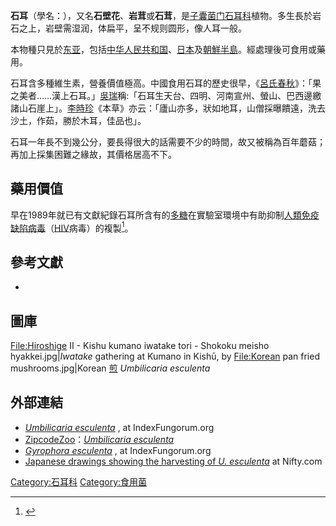 {{Speciesbox
 | image = Umbilicaria esculenta - National Museum of Nature and Science, Tokyo - DSC07573.JPG
 | taxon = Umbilicaria esculenta
 | authority = (Miyoshi) Minks
}}

'''石耳'''（學名：''{{lang|la|Umbilicaria esculenta}}''），又名'''石壁花'''、'''岩茸'''或'''石茸'''，是[[子囊菌门|子囊菌门]][[石耳科|石耳科]]植物。多生長於岩石之上，岩壁需湿润，体扁平，呈不规则圆形，像人耳一般。

本物種只見於[[东亚|东亚]]，包括[[中华人民共和国|中华人民共和国]]、[[日本|日本]]及[[朝鮮半島|朝鮮半島]]。經處理後可食用或藥用。

石耳含多種維生素，營養價值極高。中國食用石耳的歷史很早，《[[呂氏春秋|呂氏春秋]]》：「果之美者……漢上石耳。」[[吳瑞|吳瑞]]稱:「石耳生天台、四明、河南宣州、螢山、巴西邊繳諸山石崖上」。[[李時珍|李時珍]]《本草》亦云：「廬山亦多，狀如地耳，山僧採曝饋遠，洗去沙土，作茹，勝於木耳，佳品也」。

石耳一年長不到幾公分，要長得很大的話需要不少的時間，故又被稱為百年蘑菇；再加上採集困難之緣故，其價格居高不下。

==藥用價值==
早在1989年就已有文獻紀錄石耳所含有的[[多糖|多糖]]在實驗室環境中有助抑制[[人類免疫缺陷病毒|人類免疫缺陷病毒]]（[[HIV|HIV]]病毒）的複製<ref name="pmid2575016">{{cite journal |vauthors=Hirabayashi K, Iwata S, Ito M, Shigeta S, Narui T, Mori T, etal | title=Inhibitory effect of a lichen polysaccharide sulfate, GE-3-S, on the replication of human immunodeficiency virus (HIV) ''in vitro''. | journal=Chem Pharm Bull |year=1989 |volume=37 |issue=9 |pages=2410–2 | pmid=2575016 | doi=10.1248/cpb.37.2410}}</ref>。

==參考文獻==
{{Reflist}}
*{{cite journal |url=http://www.msk.or.kr/jsp/downloadPDF1.jsp?paperSeq=2605&fileName=45(6)_17.pdf |title=Melanogenesis Inhibitory Effects of Methanolic Extracts of ''Umbilicaria esculenta'' and ''Usnea longissima'' |publisher=The Journal of Microbiology |date=December 2007 |pages=578–582 |volume=45 |author=Moo-Sung Kim |author2=Hong-Bum Cho |issue=6 |journal= |access-date=2018-10-03 |archive-url=https://web.archive.org/web/20120219090917/http://www.msk.or.kr/jsp/downloadPDF1.jsp?paperSeq=2605&fileName=45(6)_17.pdf |archive-date=2012-02-19 |dead-url=yes }}

==圖庫==
<gallery>
File:Hiroshige II - Kishu kumano iwatake tori - Shokoku meisho hyakkei.jpg|''Iwatake'' gathering at Kumano in Kishū, by {{tsl|en|Hiroshige II|}}
File:Korean pan fried mushrooms.jpg|Korean <!-- [[Pan_frying|pan-fried]] -->[[煎|煎]] ''Umbilicaria esculenta''
</gallery>

==外部連結==
{{Commonscat|Umbilicaria esculenta}}
*[http://www.indexfungorum.org/Names/namesrecord.asp?RecordID=120431 ''Umbilicaria esculenta''] {{Wayback|url=http://www.indexfungorum.org/Names/namesrecord.asp?RecordID=120431 |date=20181003181802 }}, at IndexFungorum.org
* [[ZipcodeZoo|ZipcodeZoo]]：[https://web.archive.org/web/20120616140104/http://zipcodezoo.com/Fungi/U/Umbilicaria_esculenta.asp ''Umbilicaria esculenta'']
*[http://www.indexfungorum.org/Names/NamesRecord.asp?RecordID=386545 ''Gyrophora esculenta''] {{Wayback|url=http://www.indexfungorum.org/Names/NamesRecord.asp?RecordID=386545 |date=20181004021132 }}, at IndexFungorum.org
*[http://homepage2.nifty.com/hatuzawa/NikosansiSasie.html Japanese drawings showing the harvesting of ''U. esculenta'']{{Dead link|date=2018年11月 |bot=InternetArchiveBot |fix-attempted=yes }} at Nifty.com
{{Taxonbar|from=Q1316373}}
[[Category:石耳科|Category:石耳科]]
[[Category:食用菌|Category:食用菌]]